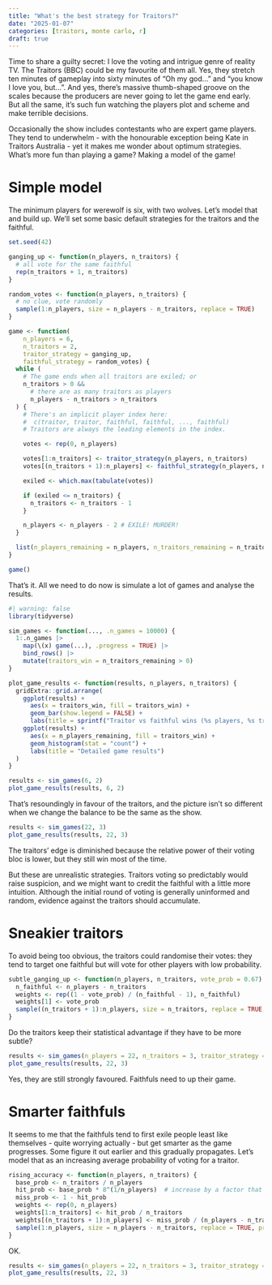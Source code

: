 ```yaml
---
title: "What's the best strategy for Traitors?"
date: "2025-01-07"
categories: [traitors, monte carlo, r]
draft: true
---
```


Time to share a guilty secret: I love the voting and intrigue genre of reality TV. The Traitors (BBC) could be my favourite of them all. Yes, they stretch ten minutes of gameplay into sixty minutes of "Oh my god..." and "you know I love you, but...". And yes, there's massive thumb-shaped groove on the scales because the producers are never going to let the game end early. But all the same, it's such fun watching the players plot and scheme and make terrible decisions.

Occasionally the show includes contestants who are expert game players. They tend to underwhelm - with the honourable exception being Kate in Traitors Australia - yet it makes me wonder about optimum strategies. What's more fun than playing a game? Making a model of the game!

# Simple model

The minimum players for werewolf is six, with two wolves. Let's model that and build up. We'll set some basic default strategies for the traitors and the faithful.

```r
set.seed(42)

ganging_up <- function(n_players, n_traitors) {
  # all vote for the same faithful
  rep(n_traitors + 1, n_traitors)
}

random_votes <- function(n_players, n_traitors) {
  # no clue, vote randomly
  sample(1:n_players, size = n_players - n_traitors, replace = TRUE)
}

game <- function(
    n_players = 6,
    n_traitors = 2,
    traitor_strategy = ganging_up,
    faithful_strategy = random_votes) {
  while (
    # The game ends when all traitors are exiled; or
    n_traitors > 0 &&
      # there are as many traitors as players
      n_players - n_traitors > n_traitors
  ) {
    # There's an implicit player index here:
    #  c(traitor, traitor, faithful, faithful, ..., faithful)
    # Traitors are always the leading elements in the index.

    votes <- rep(0, n_players)

    votes[1:n_traitors] <- traitor_strategy(n_players, n_traitors)
    votes[(n_traitors + 1):n_players] <- faithful_strategy(n_players, n_traitors)

    exiled <- which.max(tabulate(votes))

    if (exiled <= n_traitors) {
      n_traitors <- n_traitors - 1
    }

    n_players <- n_players - 2 # EXILE! MURDER!
  }

  list(n_players_remaining = n_players, n_traitors_remaining = n_traitors)
}

game()
```

That's it. All we need to do now is simulate a lot of games and analyse the results.

```r
#| warning: false
library(tidyverse)

sim_games <- function(..., .n_games = 10000) {
  1:.n_games |>
    map(\(x) game(...), .progress = TRUE) |>
    bind_rows() |>
    mutate(traitors_win = n_traitors_remaining > 0)
}

plot_game_results <- function(results, n_players, n_traitors) {
  gridExtra::grid.arrange(
    ggplot(results) +
      aes(x = traitors_win, fill = traitors_win) +
      geom_bar(show.legend = FALSE) +
      labs(title = sprintf("Traitor vs faithful wins (%s players, %s traitors)", n_players, n_traitors)),
    ggplot(results) +
      aes(x = n_players_remaining, fill = traitors_win) +
      geom_histogram(stat = "count") +
      labs(title = "Detailed game results")
  )
}

results <- sim_games(6, 2)
plot_game_results(results, 6, 2)
```

That's resoundingly in favour of the traitors, and the picture isn't so different when we change the balance to be the same as the show.

```r
results <- sim_games(22, 3)
plot_game_results(results, 22, 3)
```

The traitors' edge is diminished because the relative power of their voting bloc is lower, but they still win most of the time.

But these are unrealistic strategies. Traitors voting so predictably would raise suspicion, and we might want to credit the faithful with a little more intuition. Although the initial round of voting is generally uninformed and random, evidence against the traitors should accumulate.

# Sneakier traitors

To avoid being too obvious, the traitors could randomise their votes: they tend to target one faithful but will vote for other players with low probability.

```r
subtle_ganging_up <- function(n_players, n_traitors, vote_prob = 0.67) {
  n_faithful <- n_players - n_traitors
  weights <- rep((1 - vote_prob) / (n_faithful - 1), n_faithful)
  weights[1] <- vote_prob
  sample((n_traitors + 1):n_players, size = n_traitors, replace = TRUE, prob = weights)
}
```

Do the traitors keep their statistical advantage if they have to be more subtle?

```r
results <- sim_games(n_players = 22, n_traitors = 3, traitor_strategy = subtle_ganging_up)
plot_game_results(results, 22, 3)
```

Yes, they are still strongly favoured. Faithfuls need to up their game.

# Smarter faithfuls

It seems to me that the faithfuls tend to first exile people least like themselves - quite worrying actually - but get smarter as the game progresses. Some figure it out earlier and this gradually propagates.  Let's model that as an increasing average probability of voting for a traitor.

```r
rising_accuracy <- function(n_players, n_traitors) {
  base_prob <- n_traitors / n_players
  hit_prob <- base_prob * 8^(1/n_players)  # increase by a factor that rises as game progresses
  miss_prob <- 1 - hit_prob
  weights <- rep(0, n_players)
  weights[1:n_traitors] <- hit_prob / n_traitors
  weights[(n_traitors + 1):n_players] <- miss_prob / (n_players - n_traitors)
  sample(1:n_players, size = n_players - n_traitors, replace = TRUE, prob = weights)
}
```

OK.

```r
results <- sim_games(n_players = 22, n_traitors = 3, traitor_strategy = subtle_ganging_up, faithful_strategy=rising_accuracy)
plot_game_results(results, 22, 3)
```
